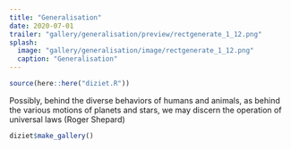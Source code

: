 ```yaml
---
title: "Generalisation"
date: 2020-07-01
trailer: "gallery/generalisation/preview/rectgenerate_1_12.png"
splash:
  image: "gallery/generalisation/image/rectgenerate_1_12.png"
  caption: "Generalisation"
---
```


```r
source(here::here("diziet.R"))
```

Possibly, behind the diverse behaviors of humans and animals, as behind the various motions of planets and stars, we may discern the operation of universal laws (Roger Shepard)

```r
diziet$make_gallery()
```
